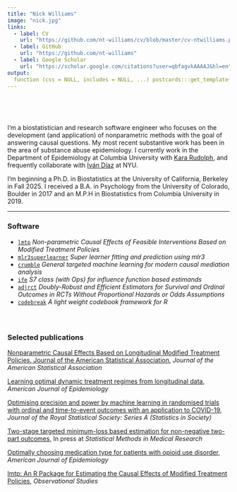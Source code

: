 ```yaml
---
title: "Nick Williams"
image: "nick.jpg"
links:
  - label: CV
    url: "https://github.com/nt-williams/cv/blob/master/cv-ntwilliams.pdf"
  - label: GitHub
    url: "https://github.com/nt-williams"
  - label: Google Scholar
    url: "https://scholar.google.com/citations?user=qbfagvkAAAAJ&hl=en"
output:
  function (css = NULL, includes = NULL, ...) postcards:::get_template("solana", "styles.scss", includes, ...)
---
```


<div style="height:50px;"></div>

I'm a biostatistician and research software engineer who focuses on the development (and application) of nonparametric methods with the goal of answering causal questions. My most recent substantive work has been in the area of substance abuse epidemiology. I currently work in the Department of Epidemiology at Columbia University with [Kara Rudolph](https://kararudolph.github.io/), and frequently collaborate with [Iván Díaz](https://idiaz.xyz/) at NYU. 

I'm beginning a Ph.D. in Biostatistics at the University of California, Berkeley in Fall 2025. I received a B.A. in Psychology from the University of Colorado, Boulder in 2017 and an M.P.H in Biostatistics from Columbia University in 2019.

___

### Software

- [`lmtp`](https://beyondtheate.com) _Non-parametric Causal Effects of Feasible Interventions Based on Modified Treatment Policies_ 
- [`mlr3superlearner`](https://cran.r-project.org/pacakge=mlr3superlearner) _Super learner fitting and prediction using mlr3_ 
- [`crumble`](https://cran.r-project.org/package=crumble) _General targeted machine learning for modern causal mediation analysis_
- [`ife`](https://cran.r-project.org/package=ife) _S7 class (with Ops) for influence function based estimands_
- [`adjrct`](https://github.com/nt-williams/adjrct) _Doubly-Robust and Efficient Estimators for Survival and Ordinal Outcomes in RCTs Without Proportional Hazards or Odds Assumptions_
- [`codebreak`](https://github.com/nt-williams/codebreak) _A light weight codebook framework for R_

<div style="height:25px;"></div>

### Selected publications

[Nonparametric Causal Effects Based on Longitudinal Modified Treatment Policies. Journal of the American Statistical Association](https://doi.org/10.1080/01621459.2021.1955691), _Journal of the American Statistical Association_

[Learning optimal dynamic treatment regimes from longitudinal data](https://doi.org/10.1093/aje/kwae122), _American Journal of Epidemiology_

[Optimising precision and power by machine learning in randomised trials with ordinal and time-to-event outcomes with an application to COVID-19](https://doi.org/10.1111/rssa.12915), _Journal of the Royal Statistical Society: Series A (Statistics in Society)_

[Two-stage targeted minimum-loss based estimation for non-negative two-part outcomes](https://arxiv.org/abs/2401.04263), In press at _Statistical Methods in Medical Research_

[Optimally choosing medication type for patients with opioid use disorder](https://doi.org/10.1093/aje/kwac217), _American Journal of Epidemiology_

[lmtp: An R Package for Estimating the Causal Effects of Modified Treatment Policies](https://doi.org/10.1353/obs.2023.0019), _Observational Studies_

